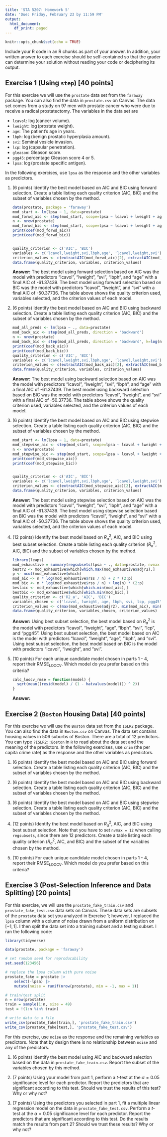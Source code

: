 ```yaml
---
title: 'STA 5207: Homework 5'
date: 'Due: Friday, February 23 by 11:59 PM'
output:
  html_document:
    df_print: paged
---
```


```r
knitr::opts_chunk$set(echo = TRUE)
```

Include your R code in an R chunks as part of your answer. In addition, your written answer to each exercise should be self-contained so that the grader can determine your solution without reading your code or deciphering its output.

## Exercise 1 (Using `step`) [40 points]

For this exercise we will use the `prostate` data set from the `faraway` package. You can also find the data in `prostate.csv` on Canvas. The data set comes from a study on 97 men with prostate cancer who were due to receive a radical prostatectomy. The variables in the data set are

-   `lcavol`: $\log(\text{cancer volume})$.
-   `lweight`: $\log(\text{prostate weight})$.
-   `age`: The patient's age in years.
-   `lbph`: $\log(\text{benign prostatic hyperplasia amount})$.
-   `svi`: Seminal vesicle invasion.
-   `lcp`: $\log(\text{capsular penetration})$.
-   `gleason`: Gleason score.
-   `pgg45`: percentage Gleason score 4 or 5.
-   `lpsa`: $\log(\text{prostate specific antigen})$.

In the following exercises, use `lpsa` as the response and the other variables as predictors.

1.  (6 points) Identify the best model based on AIC and BIC using forward selection. Create a table listing each quality criterion (AIC, BIC) and the subset of variables chosen by the method.

    ```r
    data(prostate, package = 'faraway')
    mod_start <- lm(lpsa ~ 1, data=prostate)
    mod_forwd_aic <- step(mod_start, scope=lpsa ~ lcavol + lweight + age + lbph + svi + lcp + gleason + pgg45, direction = 'forward')
    n <- nrow(prostate)
    mod_forwd_bic <- step(mod_start, scope=lpsa ~ lcavol + lweight + age + lbph + svi + lcp + gleason + pgg45, direction = 'forward', k=log(n))
    print(coef(mod_forwd_aic))
    print(coef(mod_forwd_bic))


    quality_criterion <- c('AIC', 'BIC')
    variables <- c('lcavol,lweight,svi,lbph,age', 'lcavol,lweight,svi')
    criterion_values <- c(extractAIC(mod_forwd_aic)[2], extractAIC(mod_forwd_bic, k=log(n))[2])
    data.frame(quality_criterion, variables, criterion_values)

    ```

    **Answer:** The best model using forward selection based on AIC was the model with predictors "lcavol", "lweight", "svi", "lbph", and "age" with a final AIC of -61.37439. The best model using forward selection based on BIC was the model with predictors "lcavol", "lweight", and "svi" with a final AIC of -50.37736. The table above shows the quality criterion used, variables selected, and the criterion values of each model.

2.  (6 points) Identify the best model based on AIC and BIC using backward selection. Create a table listing each quality criterion (AIC, BIC) and the subset of variables chosen by the method.

    ```r
    mod_all_preds <- lm(lpsa ~ ., data=prostate)
    mod_back_aic <- step(mod_all_preds, direction = 'backward')
    n <- nrow(prostate)
    mod_back_bic <- step(mod_all_preds, direction = 'backward', k=log(n))
    print(coef(mod_back_aic))
    print(coef(mod_back_bic))
    quality_criterion <- c('AIC', 'BIC')
    variables <- c('lcavol,lweight,svi,lbph,age', 'lcavol,lweight,svi')
    criterion_values <- c(extractAIC(mod_back_aic)[2], extractAIC(mod_back_bic, k=log(n))[2])
    data.frame(quality_criterion, variables, criterion_values)
    ```

    **Answer:** The best model using backward selection based on AIC was the model with predictors "lcavol", "lweight", "svi", "lbph", and "age" with a final AIC of -61.37439. The best model using backward selection based on BIC was the model with predictors "lcavol", "lweight", and "svi" with a final AIC of -50.37736. The table above shows the quality criterion used, variables selected, and the criterion values of each model.

3.  (6 points) Identify the best model based on AIC and BIC using stepwise selection. Create a table listing each quality criterion (AIC, BIC) and the subset of variables chosen by the method.

    ```r
    mod_start <- lm(lpsa ~ 1, data=prostate)
    mod_stepwise_aic <- step(mod_start, scope=lpsa ~ lcavol + lweight + age + lbph + svi + lcp + gleason + pgg45, direction = 'both')
    n <- nrow(prostate)
    mod_stepwise_bic <- step(mod_start, scope=lpsa ~ lcavol + lweight + age + lbph + svi + lcp + gleason + pgg45, direction = 'both', k=log(n))
    print(coef(mod_stepwise_aic))
    print(coef(mod_stepwise_bic))


    quality_criterion <- c('AIC', 'BIC')
    variables <- c('lcavol,lweight,svi,lbph,age', 'lcavol,lweight,svi')
    criterion_values <- c(extractAIC(mod_stepwise_aic)[2], extractAIC(mod_stepwise_bic, k=log(n))[2])
    data.frame(quality_criterion, variables, criterion_values)
    ```

    **Answer:** The best model using stepwise selection based on AIC was the model with predictors "lcavol", "lweight", "svi", "lbph", and "age" with a final AIC of -61.37439. The best model using stepwise selection based on BIC was the model with predictors "lcavol", "lweight", and "svi" with a final AIC of -50.37736. The table above shows the quality criterion used, variables selected, and the criterion values of each model.

4.  (12 points) Identify the best model based on $R_a^2$, AIC, and BIC using best subset selection. Create a table listing each quality criterion ($R_a^2$, AIC, BIC) and the subset of variables chosen by the method.

    ```r
    library(leaps)
    mod_exhaustive = summary(regsubsets(lpsa ~ ., data=prostate, nvmax = 8))
    bestr2 <- mod_exhaustive$which[which.max(mod_exhaustive$adjr2),]
    p <- ncol(mod_exhaustive$which)
    mod_aic <- n * log(mod_exhaustive$rss / n) + 2 * (2:p)
    mod_bic <- n * log(mod_exhaustive$rss / n) + log(n) * (2:p)
    bestaic <- mod_exhaustive$which[which.min(mod_aic),]
    bestbic <- mod_exhaustive$which[which.min(mod_bic),]
    quality_criterion <- c('R2_a', 'AIC', 'BIC')
    variables_chosen <- c('lcavol, lweight, age, lbph, svi, lcp, pgg45', 'lcavol, lweight, age, lbph, svi', 'lcavol, lweight, svi')
    criterion_values <- c(max(mod_exhaustive$adjr2), min(mod_aic), min(mod_bic))
    data.frame(quality_criterion, variables_chosen, criterion_values)
    ```

    **Answer:** Using best subset selection, the best model based on $R^2_a$ is the model with predictors "lcavol", "lweight", "age", "lbph", "svi", "lcp", and "pgg45". Using best subset selection, the best model based on AIC is the model with predictors "lcavol", "lweight", "age", "lbph", and "svi". Using best subset selection, the best model based on BIC is the model with predictors "lcavol", "lweight", and "svi".

5.  (10 points) For each unique candidate model chosen in parts 1 - 4, report their $\text{RMSE}_{\text{LOOCV}}$. Which model do you prefer based on this criteria?

    ```r
    calc_loocv_rmse = function(model) {
      sqrt(mean((resid(model) / (1 - hatvalues(model))) ^ 2))
    }

    ```

    **Answer:**

## Exercise 2 (`Boston` Housing Data) [40 points]

For this exercise we will use the `Boston` data set from the `ISLR2` package. You can also find the data in `Boston.csv` on Canvas. The data set contains housing values in 506 suburbs of Boston. There are a total of 12 predictors. You can type `?ISLR2::Boston` in `R` to read about the data set and the meaning of the predictors. In the following exercises, use `crim` (the per capita crime rate) as the response and the other variables as predictors.

1.  (6 points) Identify the best model based on AIC and BIC using forward selection. Create a table listing each quality criterion (AIC, BIC) and the subset of variables chosen by the method.

2.  (6 points) Identify the best model based on AIC and BIC using backward selection. Create a table listing each quality criterion (AIC, BIC) and the subset of variables chosen by the method.

3.  (6 points) Identify the best model based on AIC and BIC using stepwise selection. Create a table listing each quality criterion (AIC, BIC) and the subset of variables chosen by the method.

4.  (12 points) Identify the best model based on $R_a^2$, AIC, and BIC using best subset selection. Note that you have to set `nvmax = 12` when calling `regsubsets`, since there are 12 predictors. Create a table listing each quality criterion ($R_a^2$, AIC, and BIC) and the subset of the variables chosen by the method.

5.  (10 points) For each unique candidate model chosen in parts 1 - 4, report their $\text{RMSE}_{\text{LOOCV}}$. Which model do you prefer based on this criteria?

## Exercise 3 (Post-Selection Inference and Data Splitting) [20 points]

For this exercise, we will use the `prostate_fake_train.csv` and `prostate_fake_test.csv` data sets on Canvas. These data sets are subsets of the `prostate` data set you analyzed in Exercise 1; however, I replaced the `lpsa` column with a column of noise drawn from a uniform distribution on $[-1, 1]$. I then split the data set into a training subset and a testing subset. I ran the following code:

```r
library(tidyverse)

data(prostate, package = 'faraway')

# set random seed for reproducability
set.seed(123456)

# replace the lpsa column with pure noise
prostate_fake = prostate |> 
    select(-lpsa) |> 
    mutate(noise = runif(nrow(prostate), min = -1, max = 1))

# train/test split
n = nrow(prostate)
train = sample(1:n, size = 49)
test = !(1:n %in% train)

# write data to a file
write_csv(prostate_fake[train,], 'prostate_fake_train.csv')
write_csv(prostate_fake[test,], 'prostate_fake_test.csv')
```

For this exercise, use `noise` as the response and the remaining variables as predictors. Note that by design there is no relationship between `noise` and any of the predictors.

1.  (6 points) Identify the best model using AIC and backward selection based on the data in `prostate_fake_train.csv`. Report the subset of the variables chosen by this method.

2.  (7 points) Using your model from part 1, perform a $t$-test at the $\alpha = 0.05$ significance level for each predictor. Report the predictors that are significant according to this test. Should we trust the results of this test? Why or why not?

3.  (7 points) Using the predictors you selected in part 1, fit a multiple linear regression model on the data in `prostate_fake_test.csv`. Perform a $t$-test at the $\alpha = 0.05$ significance level for each predictor. Report the predictors that are significant according to this test. Do the results match the results from part 2? Should we trust these results? Why or why not?

